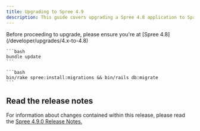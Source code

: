 ```yaml
---
title: Upgrading to Spree 4.9
description: This guide covers upgrading a Spree 4.8 application to Spree 4.9.
---
```


<Info>
  Before proceeding to upgrade, please ensure you're at [Spree 4.8](/developer/upgrades/4.x-to-4.8)
</Info>

<AccordionGroup>
  <Accordion title="1. Update gems">

    ```bash
    bundle update
    ```
  </Accordion>

  <Accordion title="2. Install and run missing migrations">

    ```bash
    bin/rake spree:install:migrations && bin/rails db:migrate
    ```
  </Accordion>
</AccordionGroup>

## Read the release notes

For information about changes contained within this release, please read the [Spree 4.9.0 Release Notes.](https://github.com/orgs/spree/discussions/12123)
